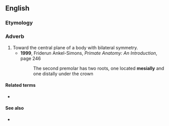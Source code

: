 ==English==

===Etymology===
{{suffix|en|mesial|ly}}

===Adverb===
{{en-adv}}

# Toward the central plane of a body with bilateral symmetry.
#* '''1999''', Friderun Ankel-Simons, ''Primate Anatomy: An Introduction'', page 246
#*: The second premolar has two roots, one located '''mesially''' and one distally under the crown

====Related terms====
* {{l|en|mesial}}

====See also====
* {{l|en|distally}}